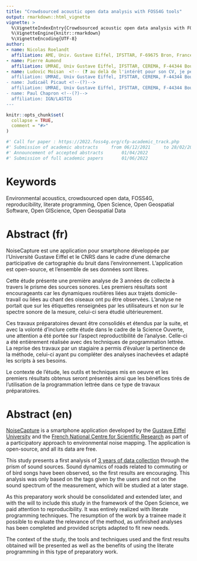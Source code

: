 ```yaml
---
title: "Crowdsourced acoustic open data analysis with FOSS4G tools"
output: rmarkdown::html_vignette
vignette: >
  %\VignetteIndexEntry{Crowdsourced acoustic open data analysis with FOSS4G tools}
  %\VignetteEngine{knitr::rmarkdown}
  %\VignetteEncoding{UTF-8}
author:
- name: Nicolas Roelandt
  affiliation: AME, Univ. Gustave Eiffel, IFSTTAR, F-69675 Bron, France
- name: Pierre Aumond
  affiliation: UMRAE, Univ Gustave Eiffel, IFSTTAR, CEREMA, F-44344 Bouguenais, France
- name: Ludovic Moisan  <!-- (? au delà de l'intérêt pour son CV, je pense que d'ici l'oral, tu pourras te servir de certains de ses résultats-->
  affiliation: UMRAE, Univ Gustave Eiffel, IFSTTAR, CEREMA, F-44344 Bouguenais, France
- name: Judicaël Picaut <!--(?)-->
  affiliation: UMRAE, Univ Gustave Eiffel, IFSTTAR, CEREMA, F-44344 Bouguenais, France
- name: Paul Chapron <!--(?)-->
  affiliation: IGN/LASTIG
---
```


```r
knitr::opts_chunk$set(
  collapse = TRUE,
  comment = "#>"
)
```

```r
#' Call for paper : https://2022.foss4g.org/cfp-academic_track.php
#' Submission of academic abstracts 	from 06/12/2021 	to 28/02/2022
#' Announcement of accepted abstracts 		01/04/2022
#' Submission of full academic papers 		01/06/2022
```

# Keywords {-}
Environmental acoustics, crowdsourced open data, FOSS4G, reproducibility,
literate programming, Open Science, 
Open Geospatial Software, Open GIScience, Open Geospatial Data 

# Abstract (fr) {-}

NoiseCapture est une application pour smartphone développée par 
l'Université Gustave Eiffel et le CNRS 
dans le cadre d'une démarche participative de cartographie du bruit dans l'environnement.
L'application est open-source, et l'ensemble de ses données sont libres.

Cette étude présente une première analyse de 3 années de collecte à travers 
le prisme  des sources sonores. 
Les premiers résultats sont encourageants car les dynamiques routières liées aux 
trajets domicile-travail ou liées au chant des oiseaux ont pu être observées. 
L'analyse ne portait que sur les étiquettes renseignées par les utilisateurs et 
non sur le spectre sonore de la mesure, celui-ci sera étudié ultérieurement. 

Ces travaux préparatoires devant être consolidés et étendus par la suite, et avec la volonté
d'inclure cette étude dans le cadre de la Science Ouverte, une attention a été
portée sur l'aspect reproductibilité de l'analyse. 
Celle-ci a été entièrement réalisée avec des techniques de programmation lettrée. 
La reprise des travaux par un stagiaire a permis d'évaluer la pertinence de la méthode, 
celui-ci ayant pu compléter des analyses inachevées et adapté les scripts à ses besoins.

Le contexte de l'étude, les outils et techniques mis en oeuvre et les premiers résultats 
obtenus seront présentés ainsi que les bénéfices tirés de l'utilisation de la 
programmation lettrée dans ce type de travaux préparatoires.

# Abstract (en) {-}

[NoiseCapture](https://noise-planet.org/noisecapture.html) is a smartphone application 
developed by the [Gustave Eiffel University](https://www.univ-gustave-eiffel.fr/)
and the [French National Centre for Scientific Research](https://www.cnrs.fr/en/cnrs) 
as part of a participatory approach to environmental noise mapping.
The application is open-source, and all its data are free.

This study presents a first analysis of 
[3 years of data collection](https://research-data.ifsttar.fr/dataset.xhtml?persistentId=doi:10.25578/J5DG3W) 
through the prism of sound sources. 
Sound dynamics of roads related to commuting or of bird songs have been observed,
so the first results are encouraging. 
This analysis was only based on the tags given by the users and not on the sound 
spectrum of the measurement, which will be studied at a later stage. 

As this preparatory work should be consolidated and extended later, and with the will
to include this study in the framework of the Open Science, we paid attention to reproducibility. 
It was entirely realized with literate programming techniques. 
The resumption of the work by a trainee made it possible to evaluate 
the relevance of the method, as unfinished analyses has been completed and 
provided scripts adapted to fit new needs.

The context of the study, the tools and techniques used and the first results 
obtained will be presented as well as the benefits of using the literate programming 
in this type of preparatory work.

